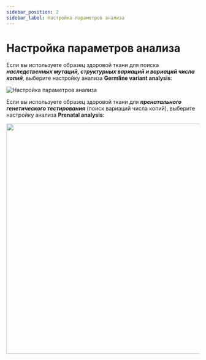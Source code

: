---
sidebar_position: 2
sidebar_label: Настройка параметров анализа
---

# Настройка параметров анализа

Если вы используете образец здоровой ткани для поиска ***наследственных мутаций, структурных вариаций и
вариаций числа копий***, выберите настройку анализа **Germline variant analysis**:

![Настройка параметров анализа](/img/version_1.02/germline_preset.png)

Если вы используете образец здоровой ткани для ***пренатального генетического тестирования***
(поиск вариаций числа копий), выберите настройку анализа **Prenatal analysis**:

<p align="center">
<img src={require('/img/version_1.02/prenatal_preset.png').default} width="600"/>
</p>


<SettingsPresets />
